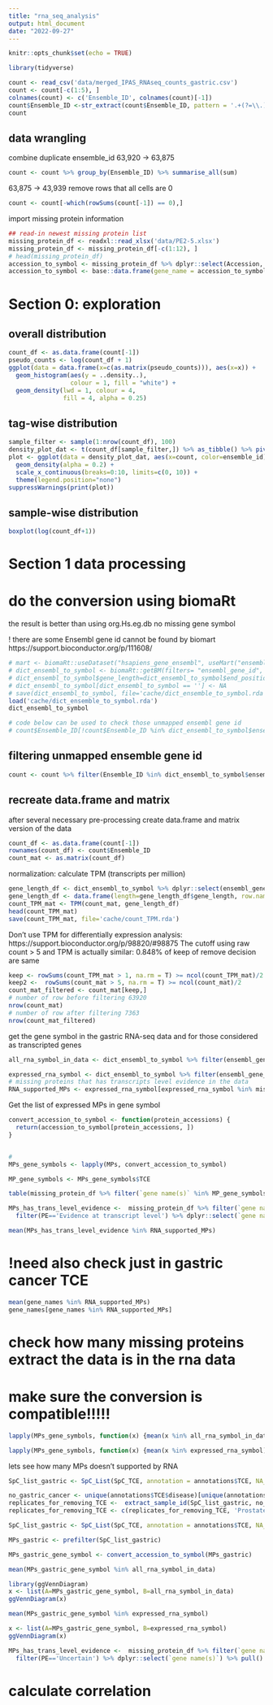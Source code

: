 ```yaml
---
title: "rna_seq_analysis"
output: html_document
date: "2022-09-27"
---
```


```r
knitr::opts_chunk$set(echo = TRUE)
```



```r
library(tidyverse)
```


```r
count <- read_csv('data/merged_IPAS_RNAseq_counts_gastric.csv')
count <- count[-c(1:5), ]
colnames(count) <- c('Ensemble_ID', colnames(count)[-1])
count$Ensemble_ID <-str_extract(count$Ensemble_ID, pattern = '.+(?=\\.)')
count
```


## data wrangling
combine duplicate ensemble_id
63,920 -> 63,875
```r
count <- count %>% group_by(Ensemble_ID) %>% summarise_all(sum)
```


63,875 -> 43,939
remove rows that all cells are 0
```r
count <- count[-which(rowSums(count[-1]) == 0),]
```




import missing protein information
```r
## read-in newest missing protein list
missing_protein_df <- readxl::read_xlsx('data/PE2-5.xlsx')
missing_protein_df <- missing_protein_df[-c(1:12), ]
# head(missing_protein_df)
accession_to_symbol <- missing_protein_df %>% dplyr::select(Accession, `gene name(s)`) 
accession_to_symbol <- base::data.frame(gene_name = accession_to_symbol$`gene name(s)`, row.names = accession_to_symbol$Accession)
```



# Section 0: exploration

## overall distribution
```r
count_df <- as.data.frame(count[-1])
pseudo_counts <- log(count_df + 1)
ggplot(data = data.frame(x=c(as.matrix(pseudo_counts))), aes(x=x)) + 
  geom_histogram(aes(y = ..density..),
                 colour = 1, fill = "white") +
  geom_density(lwd = 1, colour = 4,
               fill = 4, alpha = 0.25)
```


## tag-wise distribution
```r
sample_filter <- sample(1:nrow(count_df), 100)
density_plot_dat <- t(count_df[sample_filter,]) %>% as_tibble() %>% pivot_longer(cols = everything(), names_to = 'ensemble_id', values_to = 'count') 
plot <- ggplot(data = density_plot_dat, aes(x=count, color=ensemble_id)) + 
  geom_density(alpha = 0.2) +
  scale_x_continuous(breaks=0:10, limits=c(0, 10)) +
  theme(legend.position="none")
suppressWarnings(print(plot))
```

## sample-wise distribution
```r
boxplot(log(count_df+1))
```




# Section 1 data processing


# do the conversion using biomaRt
the result is better than using org.Hs.eg.db
no missing gene symbol

! there are some Ensembl gene id cannot be found by biomart
https://support.bioconductor.org/p/111608/
```r
# mart <- biomaRt::useDataset("hsapiens_gene_ensembl", useMart("ensembl"))
# dict_ensembl_to_symbol <- biomaRt::getBM(filters= "ensembl_gene_id", attributes= c("ensembl_gene_id","hgnc_symbol", "start_position","end_position"), values=count$Ensemble_ID, mart= mart)
# dict_ensembl_to_symbol$gene_length=dict_ensembl_to_symbol$end_position - dict_ensembl_to_symbol$start_position
# dict_ensembl_to_symbol[dict_ensembl_to_symbol == ''] <- NA
# save(dict_ensembl_to_symbol, file='cache/dict_ensemble_to_symbol.rda')
load('cache/dict_ensemble_to_symbol.rda')
dict_ensembl_to_symbol

# code below can be used to check those unmapped ensembl gene id
# count$Ensemble_ID[!count$Ensemble_ID %in% dict_ensembl_to_symbol$ensembl_gene_id]
```





## filtering unmapped ensemble gene id
```r
count <- count %>% filter(Ensemble_ID %in% dict_ensembl_to_symbol$ensembl_gene_id)
```



## recreate data.frame and matrix
after several necessary pre-processing create data.frame and matrix version of the data
```r
count_df <- as.data.frame(count[-1])
rownames(count_df) <- count$Ensemble_ID
count_mat <- as.matrix(count_df)
```



normalization: calculate  TPM (transcripts per million)
```r
gene_length_df <- dict_ensembl_to_symbol %>% dplyr::select(ensembl_gene_id, gene_length) %>% unique()
gene_length_df <- data.frame(length=gene_length_df$gene_length, row.names=gene_length_df$ensembl_gene_id)
count_TPM_mat <- TPM(count_mat, gene_length_df)
head(count_TPM_mat)
save(count_TPM_mat, file='cache/count_TPM.rda')
```


Don't use TPM for differentially expression analysis: https://support.bioconductor.org/p/98820/#98875
The cutoff using raw count > 5 and TPM is actually similar: 0.848% of keep of remove decision are same
```r
keep <- rowSums(count_TPM_mat > 1, na.rm = T) >= ncol(count_TPM_mat)/2
keep2 <-  rowSums(count_mat > 5, na.rm = T) >= ncol(count_mat)/2
count_mat_filtered <- count_mat[keep,]
# number of row before filtering 63920
nrow(count_mat)
# number of row after filtering 7363
nrow(count_mat_filtered)
```

<!-- ```{r} -->
<!-- library(org.Hs.eg.db) -->
<!-- dict <- AnnotationDbi::select(org.Hs.eg.db, keys = rownames(count_mat), keytype='ENSEMBL', columns = c('SYMBOL', 'ENSEMBL')) -->
<!-- ``` -->


get the gene symbol in the gastric RNA-seq data and for those considered as transcripted genes
```r
all_rna_symbol_in_data <- dict_ensembl_to_symbol %>% filter(ensembl_gene_id %in% rownames(count_mat)) %>% filter(!is.na(hgnc_symbol)) %>% dplyr::select(hgnc_symbol) %>% pull()

expressed_rna_symbol <- dict_ensembl_to_symbol %>% filter(ensembl_gene_id %in% rownames(count_mat_filtered)) %>% filter(!is.na(hgnc_symbol)) %>% dplyr::select(hgnc_symbol) %>% pull()
# missing proteins that has transcripts level evidence in the data
RNA_supported_MPs <- expressed_rna_symbol[expressed_rna_symbol %in% missing_protein_df$`gene name(s)`] 
```



Get the list of expressed MPs in gene symbol
```r
convert_accession_to_symbol <- function(protein_accessions) {
  return(accession_to_symbol[protein_accessions, ])
}


# 
MPs_gene_symbols <- lapply(MPs, convert_accession_to_symbol)
```


```r
MP_gene_symbols <- MPs_gene_symbols$TCE

table(missing_protein_df %>% filter(`gene name(s)` %in% MP_gene_symbols & !is.na(`gene name(s)`)) %>% dplyr::select(PE) %>% pull)

MPs_has_trans_level_evidence <-  missing_protein_df %>% filter(`gene name(s)` %in% MP_gene_symbols & !is.na(`gene name(s)`)) %>% 
  filter(PE=='Evidence at transcript level') %>% dplyr::select(`gene name(s)`) %>% pull()

mean(MPs_has_trans_level_evidence %in% RNA_supported_MPs)
```



# !need also check just in gastric cancer TCE
```r
mean(gene_names %in% RNA_supported_MPs)
gene_names[gene_names %in% RNA_supported_MPs]
```



# check how many missing proteins extract the data is in the rna data
# make sure the conversion is compatible!!!!!


```r
lapply(MPs_gene_symbols, function(x) {mean(x %in% all_rna_symbol_in_data)})
```

```r
lapply(MPs_gene_symbols, function(x) {mean(x %in% expressed_rna_symbol)})
```


lets see how many MPs doesn't supported by RNA
```r
SpC_list_gastric <- SpC_List(SpC_TCE, annotation = annotations$TCE, NA_substitution = 0)

no_gastric_cancer <- unique(annotations$TCE$disease)[unique(annotations$TCE$disease) != 'Gastric']
replicates_for_removing_TCE <-  extract_sample_id(SpC_list_gastric, no_gastric_cancer)
replicates_for_removing_TCE <- c(replicates_for_removing_TCE, 'Prostate.IP0872_1701.H660')

SpC_list_gastric <- SpC_List(SpC_TCE, annotation = annotations$TCE, NA_substitution = 0, proteins_filter = missing_protein_df$Accession, replicates_remove = replicates_for_removing_TCE)

```

```r
MPs_gastric <- prefilter(SpC_list_gastric)
```

```r
MPs_gastric_gene_symbol <- convert_accession_to_symbol(MPs_gastric)
```

```r
mean(MPs_gastric_gene_symbol %in% all_rna_symbol_in_data)
```

```r
library(ggVennDiagram)
x <- list(A=MPs_gastric_gene_symbol, B=all_rna_symbol_in_data)
ggVennDiagram(x)
```


```r
mean(MPs_gastric_gene_symbol %in% expressed_rna_symbol)
```

```r
x <- list(A=MPs_gastric_gene_symbol, B=expressed_rna_symbol)
ggVennDiagram(x)
```

```r
MPs_has_trans_level_evidence <-  missing_protein_df %>% filter(`gene name(s)` %in% MPs_gastric_gene_symbol & !is.na(`gene name(s)`)) %>% 
  filter(PE=='Uncertain') %>% dplyr::select(`gene name(s)`) %>% pull()
```


# calculate correlation 